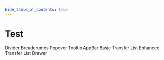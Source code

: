```yaml
---
hide_table_of_contents: true
---
```


# Test


<div className='template-bg-color' />

<Grid container spacing={6}>
  <Grid size={{xs:12, sm:6}}>
    <PaperBasic />
  </Grid>
  <Grid size={{xs:12, sm:6}}>
    <PaperVariant />
  </Grid>
  <Grid size={{xs:12}}>
    <Typography variant='h3'>Divider</Typography>
  </Grid>
  <Grid size={{xs:12, sm:6}}>
    <CardDivider />
  </Grid>
  <Grid size={{xs:12, sm:6}}>
    <OutsideDivider />
  </Grid>
  <Grid size={{xs:12}}>
    <Typography variant='h3'>Breadcrumbs</Typography>
  </Grid>
  <Grid size={{xs:12, md:6}}>
    <CardBreadcrumb />
  </Grid>
  <Grid size={{xs:12, md:6}}>
    <OutsideBreadcrumb />
  </Grid>
  <Grid size={{xs:12}}>
    <Typography variant='h3'>Popover</Typography>
  </Grid>
  <Grid size={{xs:12, sm:6}}>
    <CardPopover />
  </Grid>
  <Grid size={{xs:12, sm:6}}>
    <OutsidePopover />
  </Grid>
  <Grid size={{xs:12}}>
    <Typography variant='h3'>Tooltip</Typography>
  </Grid>
  <Grid size={{xs:12, sm:6}}>
    <CardTooltip />
  </Grid>
  <Grid size={{xs:12, sm:6}}>
    <OutsideTooltip />
  </Grid>
  <Grid size={{xs:12}}>
    <Typography variant='h3'>AppBar</Typography>
  </Grid>
  <Grid size={{xs:12, md:6}}>
    <CardAppBar />
  </Grid>
  <Grid size={{xs:12, md:6}}>
    <OutsideAppBar />
  </Grid>
  <Grid size={{xs:12, xl:6}}>
    <Typography variant='h3' className='mbe-6'>
      Basic Transfer List
    </Typography>
    <TransferListBasic />
  </Grid>
  <Grid size={{xs:12, xl:6}}>
    <Typography variant='h3' className='mbe-6'>
      Enhanced Transfer List
    </Typography>
    <TransferListEnhanced />
  </Grid>
  <Grid size={{xs:12}}>
    <Typography variant='h3'>Drawer</Typography>
  </Grid>
  <Grid size={{xs:12, sm:6}}>
    <Drawer />
  </Grid>
</Grid>